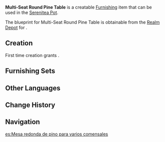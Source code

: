 {{Furnishing Infobox
|id             = 361307
|image          = Item Multi-Seat Round Pine Table.png
|category       = Large Furnishing
|subcategory    = Table
|rarity         = 2
|adeptal_energy = 30
|load           = 85
|reduced_load   = 64
|description    = A Mondstadt-style round pine table that can often be found at restaurants such as [[Good Hunter]]. This sort of table fears neither dampness nor hard knocks, but is most afraid of cats that might use it as a scratching post.
|blueprint      = [[Realm Depot]]
}}
'''Multi-Seat Round Pine Table''' is a creatable [[Furnishing]] item that can be used in the [[Serenitea Pot]].

The blueprint for Multi-Seat Round Pine Table is obtainable from the [[Realm Depot]] for {{Item|Realm Currency|24|x=80}}.

==Creation==
First time creation grants {{Item|Trust|24|x=30}}.
{{Recipe
|type = Creation
|time = 12h
|Pine Wood = 4
|sort = Pine Wood
}}

==Furnishing Sets==
{{Craft Usage}}

{{clr}}
==Other Languages==
{{Other Languages
|default_hidden = 1
|en      = Multi-Seat Round Pine Table
|zhs     = 多重餐位松木圆桌
|zhs_rm  = Duōchóng Cān Wèi Sōng Mù Yuán Zhuō
|zht     = 多重餐位松木圓桌
|zht_rm  = Duōchóng Cān Wèi Sōng Mù Yuán Zhuō
|ja      = 松の座席付き円卓
|ja_rm   = Matsu no Zaseki Tsuki Entaku{{Assumed}}
|ko      = 다인용 소나무 원탁
|ko_rm   = 
|es      = Mesa redonda de pino para varios comensales
|fr      = Grande table à manger en pin
|ru      = Круглый стол из сосны на несколько мест
|th      = โต๊ะกลมไม้สนหลายที่นั่ง
|th_rm   = 
|vi      = Bàn Ăn Gỗ Thông Tròn Nhiều Ghế
|de      = Runder Tisch aus Kiefernholz für mehrere Personen
|id      = Meja Bundar Kayu Pinus dengan Banyak Kursi
|pt      = Mesa Redonda de Pinheiro para várias pessoas
}}

==Change History==
{{Change History|1.5}}

==Navigation==
{{Furnishing Navbox/Interior|Large Furnishing}}

[[es:Mesa redonda de pino para varios comensales]]